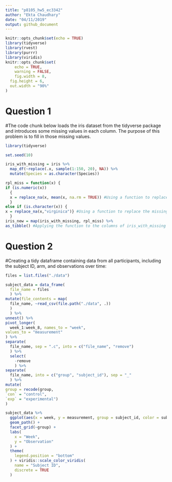 ```yaml
---
title: "p8105_hw5_ec3342"
author: "Ekta Chaudhary"
date: "04/11/2019"
output: github_document
---
```


```r
knitr::opts_chunk$set(echo = TRUE)
library(tidyverse)
library(rvest)
library(purrr)
library(viridis)
knitr::opts_chunk$set(
	echo = TRUE,
	warning = FALSE,
	fig.width = 8, 
  fig.height = 6,
  out.width = "90%"
)
```
# Question 1

#The code chunk below loads the iris dataset from the tidyverse package and introduces some missing values in each column. The purpose of this problem is to fill in those missing values.

```r
library(tidyverse)

set.seed(10)

iris_with_missing = iris %>% 
  map_df(~replace(.x, sample(1:150, 20), NA)) %>%
  mutate(Species = as.character(Species))
```
```r
rpl_miss = function(x) {
if (is.numeric(x))
  { 
  x = replace_na(x, mean(x, na.rm = TRUE)) #Using a function to replace the missing values of numeric variables with the mean of non-missing values
  }
else if (is.character(x)) {
x = replace_na(x,"virginica")} #Using a function to replace the missing values of character variables, with "virginica"
  }
iris_new = map(iris_with_missing, rpl_miss) %>% 
as_tibble() #Applying the function to the columns of iris_with_missing using a map statement.

```

# Question 2

#Creating a tidy dataframe containing data from all participants, including the subject ID, arm, and observations over time:

```r
files = list.files("./data")

subject_data = data_frame(
  file_name = files
  ) %>% 
mutate(file_contents = map(
  file_name, ~read_csv(file.path("./data", .))
  )
  ) %>%
unnest() %>% 
pivot_longer(
  week_1:week_8, names_to = "week",
values_to = "measurement"
) %>% 
separate(
  file_name, sep = ".c", into = c("file_name", "remove")
  ) %>% 
  select(
    -remove
    ) %>% 
separate(
  file_name, into = c("group", "subject_id"), sep = "_"
  ) %>% 
mutate(
group = recode(group,
`con` = "control",
`exp` = "experimental")
)
```
```r
subject_data %>%
  ggplot(aes(x = week, y = measurement, group = subject_id, color = subject_id)) + 
  geom_path() +
  facet_grid(~group) + 
  labs(
    x = "Week",
    y = "Observation"
  ) + 
  theme(
    legend.position = "bottom"
  ) + viridis::scale_color_viridis(
    name = "Subject ID",
    discrete = TRUE
  )
  
```


